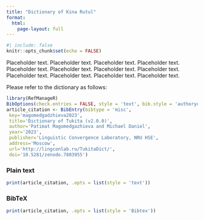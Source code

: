 ```yaml
---
title: "Dictionary of Kina Rutul"
format: 
  html:
    page-layout: full
---
```


```r
#| include: false
knitr::opts_chunk$set(echo = FALSE)
```

Placeholder text. Placeholder text. Placeholder text. Placeholder text. Placeholder text. Placeholder text. Placeholder text. Placeholder text. Placeholder text. Placeholder text. Placeholder text. Placeholder text. 

Please refer to the dictionary as follows:

```r
library(RefManageR)
BibOptions(check.entries = FALSE, style = 'text', bib.style = 'authoryear')
article_citation <- BibEntry(bibtype = 'misc', 
 key='magomedgadzhieva2023',
 title='Dictionary of Tukita (v2.0.0)',
 author='Patimat Magomedgazhieva and Michael Daniel',
 year='2023',
 publisher='Linguistic Convergence Laboratory, NRU HSE',
 address='Moscow',
 url='http://lingconlab.ru/TukitaDict/',
 doi='10.5281/zenodo.7803955')
```

::: {.panel-tabset}

### Plain text
```r
print(article_citation, .opts = list(style = 'text'))
```

### BibTeX

```r
print(article_citation, .opts = list(style = 'Bibtex'))
```

:::